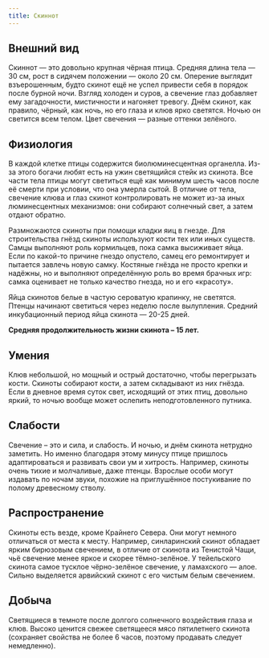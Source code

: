 ```yaml
---
title: Скиннот
---
```



<ButtonCover src="pic.jpg" title="Ски́ннот"/>


## Внешний вид
Скиннот — это довольно крупная чёрная птица. Средняя длина тела — 30 см, рост в сидячем положении — около 20 см. Оперение выглядит взъерошенным, будто скинот ещё не успел привести себя в порядок после бурной ночи. Взгляд холоден и суров, а свечение глаз добавляет ему загадочности, мистичности и нагоняет тревогу. Днём скинот, как правило, чёрный, как ночь, но его глаза и клюв ярко светятся. Ночью он светится всем телом. Цвет свечения — разные оттенки зелёного.

## Физиология
В каждой клетке птицы содержится биолюминесцентная органелла. Из-за этого богачи любят есть на ужин светящийся стейк из скинота. Все части тела птицы могут светиться ещё как минимум шесть часов после её смерти при условии, что она умерла сытой. В отличие от тела, свечение клюва и глаз скинот контролировать не может из-за иных люминесцентных механизмов: они собирают солнечный свет, а затем отдают обратно.

Размножаются скиноты при помощи кладки яиц в гнезде. Для строительства гнёзд скиноты используют кости тех или иных существ. Самцы выполняют роль кормильцев, пока самка высиживает яйца. Если по какой-то причине гнездо опустело, самец его ремонтирует и пытается завлечь новую самку.
Костяные гнёзда не просто крепки и надёжны, но и выполняют определённую роль во время брачных игр: самка оценивает не только качество гнезда, но и его «красоту».

Яйца скинотов белые в частую сероватую крапинку, не светятся. Птенцы начинают светиться через неделю после вылупления. Средний инкубационный период яйца скинота — 20-25 дней.

**Средняя продолжительность жизни скинота – 15 лет.**

## Умения
Клюв небольшой, но мощный и острый достаточно, чтобы перегрызать кости. Скиноты собирают кости, а затем складывают из них гнёзда. Если в дневное время суток свет, исходящий от этих птиц, довольно яркий, то ночью вообще может ослепить неподготовленного путника.

## Слабости
Свечение – это и сила, и слабость. И ночью, и днём скинота нетрудно заметить. Но именно благодаря этому минусу птице пришлось адаптироваться и развивать свои ум и хитрость. Например, скиноты очень тихие и молчаливые, даже птенцы. Взрослые особи могут издавать по ночам звуки, похожие на приглушённое постукивание по полому древесному стволу.

## Распространение
Скиноты есть везде, кроме Крайнего Севера. Они могут немного отличаться от места к месту. Например, синларинский скинот обладает ярким бирюзовым свечением, в отличие от скинота из Тенистой Чащи, чьё свечение менее яркое и скорее тёмно-зелёное. У тейельского скинота самое тусклое чёрно-зелёное свечение, у ламахского — алое. Сильно выделяется арвийский скинот с его чистым белым свечением.

## Добыча
Светящиеся в темноте после долгого солнечного воздействия глаза и клюв. Высоко ценится свежее светящееся мясо пятилетнего скинота (сохраняет свойства не более 6 часов, поэтому продавать следует немедленно).